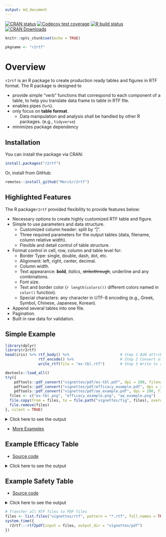 ```yaml
---
output: md_document
---
```


<!-- badges: start -->
[![CRAN status](https://www.r-pkg.org/badges/version/r2rtf)](https://CRAN.R-project.org/package=r2rtf)
[![Codecov test coverage](https://codecov.io/gh/Merck/r2rtf/branch/master/graph/badge.svg)](https://codecov.io/gh/Merck/r2rtf?branch=master)
[![R build status](https://github.com/Merck/r2rtf/workflows/R-CMD-check/badge.svg)](https://github.com/Merck/r2rtf/actions)
[![CRAN Downloads](https://cranlogs.r-pkg.org/badges/r2rtf)](https://cran.r-project.org/package=r2rtf)
<!-- badges: end -->
  
```r
knitr::opts_chunk$set(echo = TRUE)
```

```r
pkgname <- "r2rtf"
```

# Overview 

`r2rtf` is an R package to create production ready tables and figures in RTF format.
The R package is designed to 

- provide simple "verb" functions that correspond to each component of a table, 
  to help you translate data frame to table in RTF file.
- enables pipes (`%>%`). 
- only focus on **table format**. 
  + Data manipulation and analysis shall be handled by other R packages. (e.g., `tidyverse`)
- minimizes package dependency 

## Installation

You can install the package via CRAN:

```r
install.packages("r2rtf")
```

Or, install from GitHub:

```r
remotes::install_github("Merck/r2rtf")
```

## Highlighted Features 

The R package`r2rtf` provided flexibility to provide features below:

* Necessary options to create highly customized RTF table and figure. 
* Simple to use parameters and data structure.
    + Customized column header: split by "|". 
    + Three required parameters for the output tables (data, filename, column relative width).
    + Flexible and detail control of table structure. 
* Format control in cell, row, column and table level for: 
    + Border Type: single, double, dash, dot, etc.
    + Alignment: left, right, center, decimal.
    + Column width. 
    + Text appearance: **bold**, *italics*, ~~strikethrough~~, underline and any combinations.
    + Font size. 
    + Text and border color (`r length(colors())` different colors named in `color()` function).
    + Special characters: any character in UTF-8 encoding (e.g., Greek, Symbol, Chinese, Japanese, Korean).
* Append several tables into one file. 
* Pagination.
* Built in raw data for validation.

## Simple Example 

```r
library(dplyr)
library(r2rtf)
head(iris) %>% rtf_body() %>%                       # Step 1 Add attributes 
               rtf_encode() %>%                     # Step 2 Convert attributes to RTF encode 
               write_rtf(file = "ex-tbl.rtf")       # Step 3 Write to a .rtf file 
```

```r
devtools::load_all()
try({
    pdftools::pdf_convert("vignettes/pdf/ex-tbl.pdf", dpi = 200, filenames = "ex-tbl.png")
    pdftools::pdf_convert("vignettes/pdf/efficacy_example.pdf", dpi = 200, filenames = "efficacy_example.png")
    pdftools::pdf_convert("vignettes/pdf/ae_example.pdf", dpi = 200, filenames = "ae_example.png")
  files <- c("ex-tbl.png", "efficacy_example.png", "ae_example.png")
  file.copy(from = files, to = file.path("vignettes/fig", files), overwrite = TRUE)
  file.remove(files)
}, silent = TRUE)
```

<details><summary>Click here to see the output</summary>
<img src="https://merck.github.io/r2rtf/articles/fig/ex-tbl.png">
</details>

- [More Examples](https://merck.github.io/r2rtf/articles/index.html)

## Example Efficacy Table

- [Source code](https://merck.github.io/r2rtf/articles/example-efficacy.html)

<details><summary>Click here to see the output</summary>
<img src="https://merck.github.io/r2rtf/articles/fig/efficacy_example.png">
</details>

## Example Safety Table

- [Source code](https://merck.github.io/r2rtf/articles/example-ae-summary.html)

<details><summary>Click here to see the output</summary>
<img src="https://merck.github.io/r2rtf/articles/fig/ae_example.png">
</details>

```r
# Transfer all RTF files to PDF files
files <- list.files("vignettes/rtf", pattern = "*.rtf", full.names = TRUE)
system.time({
  r2rtf:::rtf2pdf(input = files, output_dir = "vignettes/pdf")
})
```

